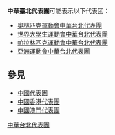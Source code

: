 {{Infobox Country Olympics|NOC=TPE}}
{{Infobox Country Asian Games|NOC=TPE}}
{{Infobox Country Universiade|NOC=TPE}}
{{Infobox Country Paralympics|NPC=TPE}}

'''中華臺北代表團'''可能表示以下代表团：

*[[奧林匹克運動會中華台北代表團|奧林匹克運動會中華台北代表團]]
*[[世界大學生運動會中華台北代表團|世界大學生運動會中華台北代表團]]
*[[帕拉林匹克運動會中華台北代表團|帕拉林匹克運動會中華台北代表團]]
*[[亞洲運動會中華台北代表團|亞洲運動會中華台北代表團]]

==參見==
*[[中國代表團|中國代表團]]
*[[中國香港代表團|中國香港代表團]]
*[[中國澳門代表團|中國澳門代表團]]

{{disambig|Cat=七字組織機構消歧義}}

[[Category:中華台北代表團|]]